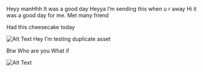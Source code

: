 Heyy manHhh 
It was a good day 
Heyya 
I’m sending this when u r away 
Hi it was a good day for me. 
Met many friend 

Had this cheesecake today 
 

![Alt Text](../images/2024-12-29/AgACAgUAAxkBAAM9Z3Dq1TfWzqEPrUUnxFMvBMJk-bQAAi7GMRs8o4lXgMPkWOvceFcBAAMCAAN5AAM2BA)
Hey I’m testing duplicate asset

Btw 
Who are you 
What if 
 

![Alt Text](../images/2024-12-29/AgACAgUAAxkBAAM9Z3Dq1TfWzqEPrUUnxFMvBMJk-bQAAi7GMRs8o4lXgMPkWOvceFcBAAMCAAN5AAM2BA)

